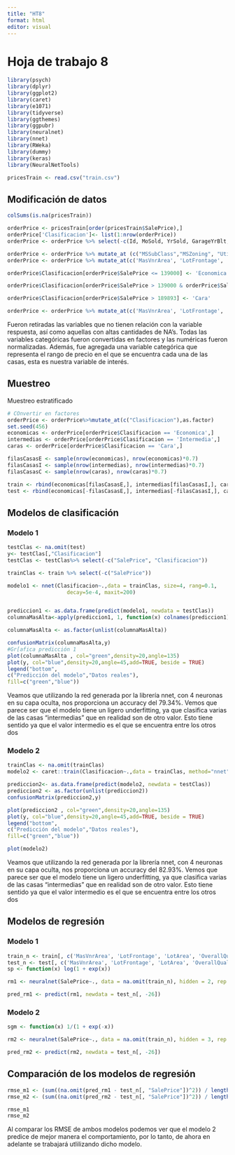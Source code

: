```yaml
---
title: "HT8"
format: html
editor: visual
---
```


# Hoja de trabajo 8

```r

library(psych)
library(dplyr)
library(ggplot2)
library(caret)
library(e1071)
library(tidyverse)
library(ggthemes)
library(ggpubr)
library(neuralnet)
library(nnet)
library(RWeka)
library(dummy)
library(keras)
library(NeuralNetTools)

pricesTrain <- read.csv("train.csv")
```

## Modificación de datos

```r
colSums(is.na(pricesTrain))

orderPrice <- pricesTrain[order(pricesTrain$SalePrice),]
orderPrice['Clasificacion']<- list(1:nrow(orderPrice))
orderPrice <- orderPrice %>% select(-c(Id, MoSold, YrSold, GarageYrBlt, Alley, LotShape, LandContour, Condition2, YearBuilt, Exterior2nd, FireplaceQu, GarageQual, SaleType,BsmtFinType2, BsmtFinSF2, BsmtUnfSF, BsmtFullBath, BsmtHalfBath, X3SsnPorch, GarageFinish, YearRemodAdd, PoolQC, Fence, MiscFeature))

orderPrice <- orderPrice %>% mutate_at (c("MSSubClass","MSZoning", "Utilities", "LotConfig", "Street", "LandSlope", "Neighborhood", "Condition1", "BldgType", "HouseStyle", "OverallQual", "OverallCond", "RoofStyle", "PavedDrive", "RoofMatl", "Exterior1st", "MasVnrType", "ExterQual", "ExterCond","Foundation", "BsmtQual", "BsmtCond", "BsmtExposure", "BsmtFinType1", "Heating", "HeatingQC", "CentralAir","Electrical", "Functional", "GarageType", "GarageCond", "SaleCondition", "KitchenQual"), as.factor)
orderPrice <- orderPrice %>% mutate_at(c('MasVnrArea', 'LotFrontage', 'LotArea', 'OverallQual', 'OverallCond', 'BsmtFinSF1', 'TotalBsmtSF', 'X1stFlrSF', 'X2ndFlrSF', 'LowQualFinSF', 'GrLivArea', 'FullBath', 'HalfBath', 'BedroomAbvGr', 'KitchenAbvGr', 'TotRmsAbvGrd', 'Fireplaces', 'GarageCars', 'GarageArea', 'WoodDeckSF', 'OpenPorchSF', 'EnclosedPorch', 'ScreenPorch', 'PoolArea', 'MiscVal', 'SalePrice'), as.numeric)

orderPrice$Clasificacion[orderPrice$SalePrice <= 139000] <- 'Economica'

orderPrice$Clasificacion[orderPrice$SalePrice > 139000 & orderPrice$SalePrice <= 189893 ] <- 'Intermedia'

orderPrice$Clasificacion[orderPrice$SalePrice > 189893] <- 'Cara'

orderPrice <- orderPrice %>% mutate_at(c('MasVnrArea', 'LotFrontage', 'LotArea', 'OverallQual', 'OverallCond', 'BsmtFinSF1', 'TotalBsmtSF', 'X1stFlrSF', 'X2ndFlrSF', 'LowQualFinSF', 'GrLivArea', 'FullBath', 'HalfBath', 'BedroomAbvGr', 'KitchenAbvGr', 'TotRmsAbvGrd', 'Fireplaces', 'GarageCars', 'GarageArea', 'WoodDeckSF', 'OpenPorchSF', 'EnclosedPorch', 'ScreenPorch', 'PoolArea', 'MiscVal', 'SalePrice'), scale)
```

Fueron retiradas las variables que no tienen relación con la variable respuesta, así como aquellas con altas cantidades de NA's. Todas las variables categóricas fueron convertidas en factores y las numéricas fueron normalizadas. Además, fue agregada una variable categórica que representa el rango de precio en el que se encuentra cada una de las casas, esta es nuestra variable de interés.

## Muestreo

Muestreo estratificado

```r
# COnvertir en factores
orderPrice <- orderPrice%>%mutate_at(c("Clasificacion"),as.factor)
set.seed(456)
economicas <- orderPrice[orderPrice$Clasificacion == 'Economica',]
intermedias <- orderPrice[orderPrice$Clasificacion == 'Intermedia',]
caras <- orderPrice[orderPrice$Clasificacion == 'Cara',]

filasCasasE <- sample(nrow(economicas), nrow(economicas)*0.7)
filasCasasI <- sample(nrow(intermedias), nrow(intermedias)*0.7)
filasCasasC <- sample(nrow(caras), nrow(caras)*0.7)

train <- rbind(economicas[filasCasasE,], intermedias[filasCasasI,], caras[filasCasasC,])
test <- rbind(economicas[-filasCasasE,], intermedias[-filasCasasI,], caras[-filasCasasC,])
```

## Modelos de clasificación

### Modelo 1

```r
testClas <- na.omit(test)
y<- testClas[,"Clasificacion"]
testClas <- testClas%>% select(-c("SalePrice", "Clasificacion"))

trainClas <- train %>% select(-c("SalePrice"))

modelo1 <- nnet(Clasificacion~.,data = trainClas, size=4, rang=0.1,
                   decay=5e-4, maxit=200) 


prediccion1 <- as.data.frame(predict(modelo1, newdata = testClas))
columnaMasAlta<-apply(prediccion1, 1, function(x) colnames(prediccion1)[which.max(x)])

columnaMasAlta <- as.factor(unlist(columnaMasAlta))

confusionMatrix(columnaMasAlta,y)
#Gr[afica predicción 1
plot(columnaMasAlta , col="green",density=20,angle=135)
plot(y, col="blue",density=20,angle=45,add=TRUE, beside = TRUE)
legend("bottom",
c("Predicción del modelo","Datos reales"),
fill=c("green","blue"))

```

Veamos que utilizando la red generada por la librería nnet, con 4 neuronas en su capa oculta, nos proporciona un accuracy del $79.34\%$. Vemos que parece ser que el modelo tiene un ligero underfitting, ya que clasifica varias de las casas "intermedias" que en realidad son de otro valor. Esto tiene sentido ya que el valor intermedio es el que se encuentra entre los otros dos

### Modelo 2

```r
trainClas <- na.omit(trainClas)
modelo2 <- caret::train(Clasificacion~.,data = trainClas, method="nnet", trace=F)

prediccion2<- as.data.frame(predict(modelo2, newdata = testClas))
prediccion2 <- as.factor(unlist(prediccion2))
confusionMatrix(prediccion2,y)

plot(prediccion2 , col="green",density=20,angle=135)
plot(y, col="blue",density=20,angle=45,add=TRUE, beside = TRUE)
legend("bottom",
c("Predicción del modelo","Datos reales"),
fill=c("green","blue"))

plot(modelo2)

```

Veamos que utilizando la red generada por la librería nnet, con 4 neuronas en su capa oculta, nos proporciona un accuracy del $82.93\%$. Vemos que parece ser que el modelo tiene un ligero underfitting, ya que clasifica varias de las casas "intermedias" que en realidad son de otro valor. Esto tiene sentido ya que el valor intermedio es el que se encuentra entre los otros dos

## Modelos de regresión

### Modelo 1

```r
train_n <- train[, c('MasVnrArea', 'LotFrontage', 'LotArea', 'OverallQual', 'OverallCond', 'BsmtFinSF1', 'TotalBsmtSF', 'X1stFlrSF', 'X2ndFlrSF', 'LowQualFinSF', 'GrLivArea', 'FullBath', 'HalfBath', 'BedroomAbvGr', 'KitchenAbvGr', 'TotRmsAbvGrd', 'Fireplaces', 'GarageCars', 'GarageArea', 'WoodDeckSF', 'OpenPorchSF', 'EnclosedPorch', 'ScreenPorch', 'PoolArea', 'MiscVal', 'SalePrice')]
test_n <- test[, c('MasVnrArea', 'LotFrontage', 'LotArea', 'OverallQual', 'OverallCond', 'BsmtFinSF1', 'TotalBsmtSF', 'X1stFlrSF', 'X2ndFlrSF', 'LowQualFinSF', 'GrLivArea', 'FullBath', 'HalfBath', 'BedroomAbvGr', 'KitchenAbvGr', 'TotRmsAbvGrd', 'Fireplaces', 'GarageCars', 'GarageArea', 'WoodDeckSF', 'OpenPorchSF', 'EnclosedPorch', 'ScreenPorch', 'PoolArea', 'MiscVal', 'SalePrice')]
sp <- function(x) log(1 + exp(x))

rm1 <- neuralnet(SalePrice~., data = na.omit(train_n), hidden = 2, rep = 3, act.fct = sp, threshold = 0.2)

pred_rm1 <- predict(rm1, newdata = test_n[, -26])
```

### Modelo 2

```r
sgm <- function(x) 1/(1 + exp(-x))

rm2 <- neuralnet(SalePrice~., data = na.omit(train_n), hidden = 3, rep = 3, act.fct = sgm, threshold = 0.2)

pred_rm2 <- predict(rm2, newdata = test_n[, -26])
```

## Comparación de los modelos de regresión

```r
rmse_m1 <- (sum((na.omit(pred_rm1 - test_n[, "SalePrice"])^2)) / length(pred_rm1))^(1/2)
rmse_m2 <- (sum((na.omit(pred_rm2 - test_n[, "SalePrice"])^2)) / length(pred_rm2))^(1/2)

rmse_m1
rmse_m2
```

Al comparar los RMSE de ambos modelos podemos ver que el modelo 2 predice de mejor manera el comportamiento, por lo tanto, de ahora en adelante se trabajará utlilizando dicho modelo.
